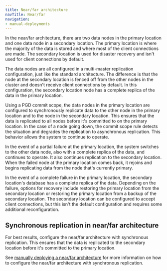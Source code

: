 ```yaml
---
title: Near/far architecture
navTitle: Near/far
navigation:
- manual-deployments
---
```


In the near/far architecture, there are two data nodes in the primary location and one data node in a secondary location. The primary location is where the majority of the data is stored and where most of the client connections are made. The secondary location is used for disaster recovery and isn't used for client connections by default.

The data nodes are all configured in a multi-master replication configuration, just like the standard architecture. The difference is that the node at the secondary location is fenced off from the other nodes in the cluster and doesn't receive client connections by default. In this configuration, the secondary location node has a complete replica of the data in the primary location.

Using a PGD commit scope, the data nodes in the primary location are configured to synchronously replicate data to the other node in the primary location and to the node in the secondary location. This ensures that the data is replicated to all nodes before it's committed to on the primary location. In the case of a node going down, the commit scope rule detects the situation and degrades the replication to asynchronous replication. This behavior allows the system to continue to operate. 

In the event of a partial failure at the primary location, the system switches to the other data node, also with a complete replica of the data, and continues to operate. It also continues replication to the secondary location. When the failed node at the primary location comes back, it rejoins and begins replicating data from the node that's currently primary.

In the event of a complete failure in the primary location, the secondary location's database has a complete replica of the data. Depending on the failure, options for recovery include restoring the primary location from the secondary location or restoring the primary location from a backup of the secondary location. The secondary location can be configured to accept client connections, but this isn't the default configuration and requires some additional reconfiguration.

## Synchronous replication in near/far architecture

For best results, configure the near/far architecture with synchronous replication.
This ensures that the data is replicated to the secondary location before it's committed to the primary location.

See [manually deploying a near/far architecture](manually-deploying-near-far) for more information on how to configure the near/far architecture with synchronous replication.

